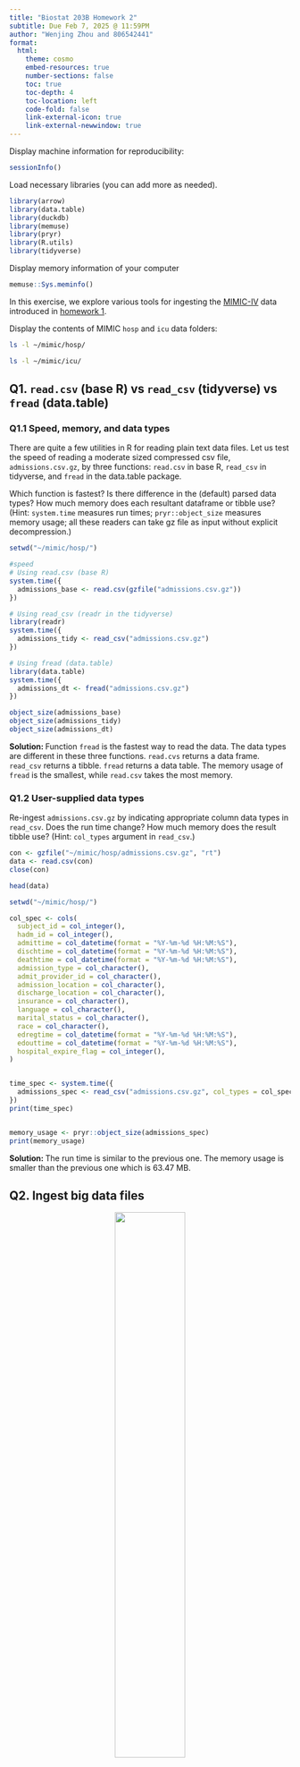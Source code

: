 ```yaml
---
title: "Biostat 203B Homework 2"
subtitle: Due Feb 7, 2025 @ 11:59PM
author: "Wenjing Zhou and 806542441"
format:
  html:
    theme: cosmo
    embed-resources: true
    number-sections: false
    toc: true
    toc-depth: 4
    toc-location: left
    code-fold: false
    link-external-icon: true
    link-external-newwindow: true
---
```


Display machine information for reproducibility:
```r
sessionInfo()
```

Load necessary libraries (you can add more as needed).
```r
library(arrow)
library(data.table)
library(duckdb)
library(memuse)
library(pryr)
library(R.utils)
library(tidyverse)
```

Display memory information of your computer
```r
memuse::Sys.meminfo()
```

In this exercise, we explore various tools for ingesting the [MIMIC-IV](https://physionet.org/content/mimiciv/3.1/) data introduced in [homework 1](https://ucla-biostat-203b.github.io/2025winter/hw/hw1/hw1.html).

Display the contents of MIMIC `hosp` and `icu` data folders:

```bash
ls -l ~/mimic/hosp/
```

```bash
ls -l ~/mimic/icu/
```

## Q1. `read.csv` (base R) vs `read_csv` (tidyverse) vs `fread` (data.table)

### Q1.1 Speed, memory, and data types

There are quite a few utilities in R for reading plain text data files. Let us test the speed of reading a moderate sized compressed csv file, `admissions.csv.gz`, by three functions: `read.csv` in base R, `read_csv` in tidyverse, and `fread` in the data.table package.

Which function is fastest? Is there difference in the (default) parsed data types? How much memory does each resultant dataframe or tibble use? (Hint: `system.time` measures run times; `pryr::object_size` measures memory usage; all these readers can take gz file as input without explicit decompression.) 

```r
setwd("~/mimic/hosp/")

#speed
# Using read.csv (base R)
system.time({
  admissions_base <- read.csv(gzfile("admissions.csv.gz"))
})

# Using read_csv (readr in the tidyverse)
library(readr)
system.time({
  admissions_tidy <- read_csv("admissions.csv.gz")
})

# Using fread (data.table)
library(data.table)
system.time({
  admissions_dt <- fread("admissions.csv.gz")
})

object_size(admissions_base)   
object_size(admissions_tidy)  
object_size(admissions_dt)     


```

**Solution: **
Function `fread` is the fastest way to read the data. The data types are different in these three functions. `read.cvs` returns a data frame. `read_csv` returns a tibble. `fread` returns a data table.
The memory usage of `fread` is the smallest, while `read.csv` takes the most memory.


### Q1.2 User-supplied data types

Re-ingest `admissions.csv.gz` by indicating appropriate column data types in `read_csv`. Does the run time change? How much memory does the result tibble use? (Hint: `col_types` argument in `read_csv`.)

```r
con <- gzfile("~/mimic/hosp/admissions.csv.gz", "rt")
data <- read.csv(con)
close(con) 

head(data)
```

```r
setwd("~/mimic/hosp/")

col_spec <- cols(
  subject_id = col_integer(),
  hadm_id = col_integer(),
  admittime = col_datetime(format = "%Y-%m-%d %H:%M:%S"),
  dischtime = col_datetime(format = "%Y-%m-%d %H:%M:%S"),
  deathtime = col_datetime(format = "%Y-%m-%d %H:%M:%S"),
  admission_type = col_character(),
  admit_provider_id = col_character(),
  admission_location = col_character(),
  discharge_location = col_character(),
  insurance = col_character(),
  language = col_character(),  
  marital_status = col_character(),
  race = col_character(),
  edregtime = col_datetime(format = "%Y-%m-%d %H:%M:%S"),
  edouttime = col_datetime(format = "%Y-%m-%d %H:%M:%S"),
  hospital_expire_flag = col_integer(),
)


time_spec <- system.time({
  admissions_spec <- read_csv("admissions.csv.gz", col_types = col_spec)
})
print(time_spec)


memory_usage <- pryr::object_size(admissions_spec)
print(memory_usage)
```
**Solution: **
The run time is similar to the previous one. The memory usage is smaller than the previous one which is 63.47 MB.


## Q2. Ingest big data files

<p align="center">
  <img src="./bigfile.png" width="50%">
</p>

Let us focus on a bigger file, `labevents.csv.gz`, which is about 130x bigger than `admissions.csv.gz`.
```bash
ls -l ~/mimic/hosp/labevents.csv.gz
```
Display the first 10 lines of this file.
```bash
zcat < ~/mimic/hosp/labevents.csv.gz | head -10
```

### Q2.1 Ingest `labevents.csv.gz` by `read_csv`

<p align="center">
  <img src="./readr_logo.png" width="20%">
</p>

Try to ingest `labevents.csv.gz` using `read_csv`. What happens? If it takes more than 3 minutes on your computer, then abort the program and report your findings. 
```r
#| eval: false

system.time({
  lab_events <- read_csv("~/mimic/hosp/labevents.csv.gz")
})
```

**Solution: **
It takes more than 3 minutes to read the data.
This confirms that `read_csv` is not a good choice for big data files.


### Q2.2 Ingest selected columns of `labevents.csv.gz` by `read_csv`

Try to ingest only columns `subject_id`, `itemid`, `charttime`, and `valuenum` in `labevents.csv.gz` using `read_csv`.  Does this solve the ingestion issue? (Hint: `col_select` argument in `read_csv`.)

```r
#| eval: false
system.time({
  lab_events_subset <- read_csv("~/mimic/hosp/labevents.csv.gz",
                                col_select = c("subject_id", "itemid", 
                                               "charttime", "valuenum"))
})
```
**Solution: **
It still takes about seven minutes to read the data.


### Q2.3 Ingest a subset of `labevents.csv.gz`

<p align="center">
  <img src="./linux_logo.png" width="20%">
</p>

Our first strategy to handle this big data file is to make a subset of the `labevents` data.  Read the [MIMIC documentation](https://mimic.mit.edu/docs/iv/modules/hosp/labevents/) for the content in data file `labevents.csv`.

In later exercises, we will only be interested in the following lab items: creatinine (50912), potassium (50971), sodium (50983), chloride (50902), bicarbonate (50882), hematocrit (51221), white blood cell count (51301), and glucose (50931) and the following columns: `subject_id`, `itemid`, `charttime`, `valuenum`. Write a Bash command to extract these columns and rows from `labevents.csv.gz` and save the result to a new file `labevents_filtered.csv.gz` in the current working directory. (Hint: Use `zcat <` to pipe the output of `labevents.csv.gz` to `awk` and then to `gzip` to compress the output. Do **not** put `labevents_filtered.csv.gz` in Git! To save render time, you can put `#| eval: false` at the beginning of this code chunk. TA will change it to `#| eval: true` before rendering your qmd file.)


```bash
#| eval: false
zcat < ~/mimic/hosp/labevents.csv.gz| awk -F',' 'BEGIN { OFS="," } 
NR==1 {
  # Identify the column numbers for the desired columns
  for (i = 1; i <= NF; i++) {
    if ($i == "subject_id") subj = i;
    else if ($i == "itemid") item = i;
    else if ($i == "charttime") time = i;
    else if ($i == "valuenum") val = i;
  }
  print $subj, $item, $time, $val;
  next;
} 
{
  # Check if itemid is one of the desired lab items
  if ($item == "50912" || $item == "50971" || $item == "50983" || 
      $item == "50902" || $item == "50882" || $item == "51221" || 
      $item == "51301" || $item == "50931")
    print $subj, $item, $time, $val;
}' | gzip > ~/mimic/hosp/labevents_filtered.csv.gz
```

Display the first 10 lines of the new file `labevents_filtered.csv.gz`. How many lines are in this new file, excluding the header? How long does it take `read_csv` to ingest `labevents_filtered.csv.gz`?
```r
system("zcat<~/mimic/hosp/labevents_filtered.csv.gz | head -10")
```
```r
time_taken <- system.time({
  labevents <- read_csv("~/mimic/hosp/labevents_filtered.csv.gz")
})
print(time_taken)
```

**Solution: **
There are 32679895 lines in this new file, excluding the header. It takes about 14.748 seconds to read the data.

### Q2.4 Ingest `labevents.csv` by Apache Arrow

<p align="center">
  <img src="./arrow_logo.png" width="30%">
</p>

Our second strategy is to use [Apache Arrow](https://arrow.apache.org/) for larger-than-memory data analytics. Unfortunately Arrow does not work with gz files directly. First decompress `labevents.csv.gz` to `labevents.csv` and put it in the current working directory (do not add it in git!). To save render time, put `#| eval: false` at the beginning of this code chunk. TA will change it to `#| eval: true` when rendering your qmd file.

Then use [`arrow::open_dataset`](https://arrow.apache.org/docs/r/reference/open_dataset.html) to ingest `labevents.csv`, select columns, and filter `itemid` as in Q2.3. How long does the ingest+select+filter process take? Display the number of rows and the first 10 rows of the result tibble, and make sure they match those in Q2.3. (Hint: use `dplyr` verbs for selecting columns and filtering rows.)

Write a few sentences to explain what is Apache Arrow. Imagine you want to explain it to a layman in an elevator. 

```bash
#| eval: false
gzip -dk < ~/mimic/hosp/labevents.csv.gz > ./labevents.csv
```

```r
#| eval: true
start_time <- Sys.time()

ds <- open_dataset("labevents.csv", format = "csv")

result <- ds %>%
  select(subject_id, itemid, charttime, valuenum) %>%
  filter(itemid %in% c(50912, 50971, 50983, 50902, 50882, 51221, 51301, 
                        50931)) %>%
  collect()  # Pull the filtered data into an R tibble

end_time <- Sys.time()
time_taken <- end_time - start_time


print(time_taken)

# Display the number of data rows (excluding the header)
cat("Number of rows (excluding header):", nrow(result), "\n")

# Display the first 10 rows of the result tibble
print(head(result, 10))
```

**Solution: **
Apache Arrow is a cross-language development platform for in-memory data. It specifies a standardized language-independent columnar memory format for flat and hierarchical data, organized for efficient analytic operations on modern hardware like CPUs and GPUs. Arrow also provides libraries for many programming languages to manipulate this data format, enabling zero-copy reads for lightning-fast data access without serialization overhead.
Think of it as a way to store and move my data around without needing to copy or reformat it each time—saving my time and making my computer work smarter, not harder.


### Q2.5 Compress `labevents.csv` to Parquet format and ingest/select/filter

<p align="center">
  <img src="./parquet_logo.png" width="30%">
</p>

Re-write the csv file `labevents.csv` in the binary Parquet format (Hint: [`arrow::write_dataset`](https://arrow.apache.org/docs/r/reference/write_dataset.html).) How large is the Parquet file(s)? How long does the ingest+select+filter process of the Parquet file(s) take? Display the number of rows and the first 10 rows of the result tibble and make sure they match those in Q2.3. (Hint: use `dplyr` verbs for selecting columns and filtering rows.)

Write a few sentences to explain what is the Parquet format. Imagine you want to explain it to a layman in an elevator.

### Q2.6 DuckDB

<p align="center">
  <img src="./duckdb_logo.png" width="20%">
</p>

Ingest the Parquet file, convert it to a DuckDB table by [`arrow::to_duckdb`](https://arrow.apache.org/docs/r/reference/to_duckdb.html), select columns, and filter rows as in Q2.5. How long does the ingest+convert+select+filter process take? Display the number of rows and the first 10 rows of the result tibble and make sure they match those in Q2.3. (Hint: use `dplyr` verbs for selecting columns and filtering rows.)

Write a few sentences to explain what is DuckDB. Imagine you want to explain it to a layman in an elevator.

```r
#| eval: false


# ----- Step 1. Convert CSV to Parquet -----
# Open the CSV dataset
ds_csv <- open_dataset("labevents.csv", format = "csv")

# Write the dataset in Parquet format into a directory (here "labevents_parquet")
write_dataset(ds_csv, path = "labevents_parquet", format = "parquet")

# You can check the total size of the Parquet file(s) from the command line:
# (Run this command in your shell; for example, in a terminal you might do:)
# du -sh labevents_parquet
#
# For example, you might see:
# 1.2G    labevents_parquet
#
# (Your actual size may vary.)

# ----- Step 2. Ingest, Select, and Filter the Parquet Data -----
start_time <- Sys.time()

# Open the Parquet dataset
ds_parquet <- open_dataset("labevents_parquet", format = "parquet")

# Select the desired columns and filter for specific lab items
result_parquet <- ds_parquet %>%
  select(subject_id, itemid, charttime, valuenum) %>%
  filter(itemid %in% c(50912, 50971, 50983, 50902, 50882, 51221, 51301, 50931)) %>%
  collect()  # Brings the filtered data into an R tibble

end_time <- Sys.time()
time_taken <- end_time - start_time
print(time_taken)

# ----- Step 3. Display Results -----
# Display the number of rows (data rows only)
cat("Number of rows (excluding header):", nrow(result_parquet), "\n")

# Display the first 10 rows of the result tibble
print(head(result_parquet, 10))

```

## Q3. Ingest and filter `chartevents.csv.gz`

[`chartevents.csv.gz`](https://mimic.mit.edu/docs/iv/modules/icu/chartevents/) contains all the charted data available for a patient. During their ICU stay, the primary repository of a patient’s information is their electronic chart. The `itemid` variable indicates a single measurement type in the database. The `value` variable is the value measured for `itemid`. The first 10 lines of `chartevents.csv.gz` are
```bash
zcat < ~/mimic/icu/chartevents.csv.gz | head -10
```
How many rows? 433 millions.
```bash
#| eval: false
zcat < ~/mimic/icu/chartevents.csv.gz | tail -n +2 | wc -l
```
[`d_items.csv.gz`](https://mimic.mit.edu/docs/iv/modules/icu/d_items/) is the dictionary for the `itemid` in `chartevents.csv.gz`.
```bash
zcat < ~/mimic/icu/d_items.csv.gz | head -10
```
In later exercises, we are interested in the vitals for ICU patients: heart rate (220045), mean non-invasive blood pressure (220181), systolic non-invasive blood pressure (220179), body temperature in Fahrenheit (223761), and respiratory rate (220210). Retrieve a subset of `chartevents.csv.gz` only containing these items, using the favorite method you learnt in Q2. 

Document the steps and show code. Display the number of rows and the first 10 rows of the result tibble.

